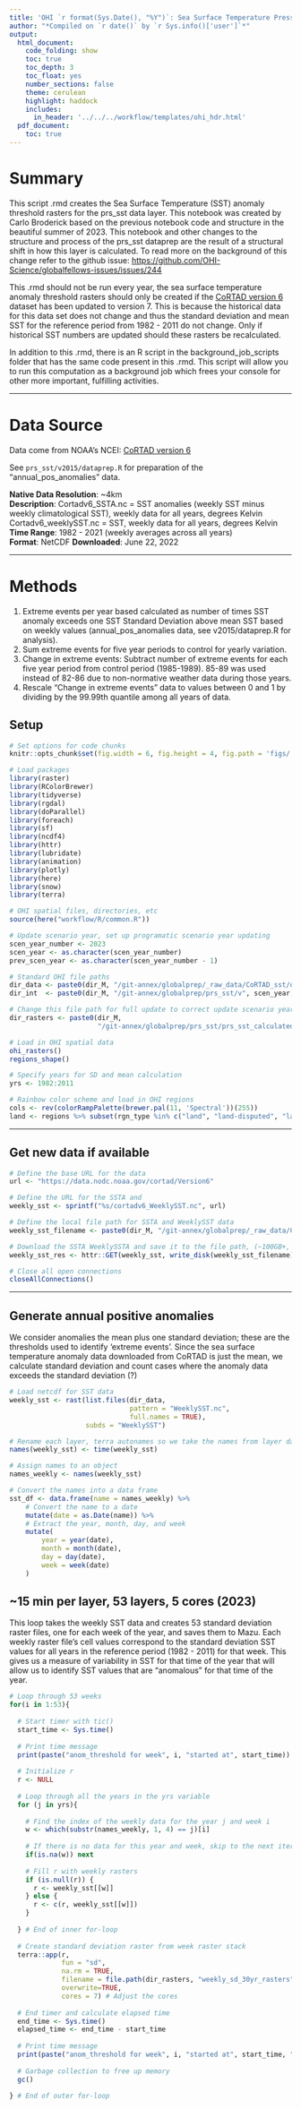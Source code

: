 ```yaml
---
title: 'OHI `r format(Sys.Date(), "%Y")`: Sea Surface Temperature Pressure Layer'
author: "*Compiled on `r date()` by `r Sys.info()['user']`*"
output: 
  html_document:
    code_folding: show
    toc: true
    toc_depth: 3
    toc_float: yes
    number_sections: false
    theme: cerulean
    highlight: haddock
    includes: 
      in_header: '../../../workflow/templates/ohi_hdr.html'
  pdf_document:
    toc: true
---
```


# Summary

This script .rmd creates the Sea Surface Temperature (SST) anomaly threshold rasters for the prs_sst data layer. This notebook was created by Carlo Broderick based on the previous notebook code and structure in the beautiful summer of 2023. This notebook and other changes to the structure and process of the prs_sst dataprep are the result of a structural shift in how this layer is calculated. To read more on the background of this change refer to the github issue: <https://github.com/OHI-Science/globalfellows-issues/issues/244>

This .rmd should not be run every year, the sea surface temperature anomaly threshold rasters should only be created if the [CoRTAD version 6](https://www.ncei.noaa.gov/products/coral-reef-temperature-anomaly-database) dataset has been updated to version 7. This is because the historical data for this data set does not change and thus the standard deviation and mean SST for the reference period from 1982 - 2011 do not change. Only if historical SST numbers are updated should these rasters be recalculated.

In addition to this .rmd, there is an R script in the background_job_scripts folder that has the same code present in this .rmd. This script will allow you to run this computation as a background job which frees your console for other more important, fulfilling activities.

------------------------------------------------------------------------

# Data Source

Data come from NOAA's NCEI: [CoRTAD version 6](https://www.ncei.noaa.gov/products/coral-reef-temperature-anomaly-database)

See `prs_sst/v2015/dataprep.R` for preparation of the "annual_pos_anomalies" data.

**Native Data Resolution**: \~4km\
**Description**: Cortadv6_SSTA.nc = SST anomalies (weekly SST minus weekly climatological SST), weekly data for all years, degrees Kelvin Cortadv6_weeklySST.nc = SST, weekly data for all years, degrees Kelvin\
**Time Range**: 1982 - 2021 (weekly averages across all years)\
**Format**: NetCDF **Downloaded**: June 22, 2022

------------------------------------------------------------------------

# Methods

1.  Extreme events per year based calculated as number of times SST anomaly exceeds one SST Standard Deviation above mean SST based on weekly values (annual_pos_anomalies data, see v2015/dataprep.R for analysis).
2.  Sum extreme events for five year periods to control for yearly variation.
3.  Change in extreme events: Subtract number of extreme events for each five year period from control period (1985-1989). 85-89 was used instead of 82-86 due to non-normative weather data during those years.
4.  Rescale "Change in extreme events" data to values between 0 and 1 by dividing by the 99.99th quantile among all years of data.

## Setup

```r

# Set options for code chunks
knitr::opts_chunk$set(fig.width = 6, fig.height = 4, fig.path = 'figs/', message = FALSE, warning = FALSE)

# Load packages
library(raster)
library(RColorBrewer)
library(tidyverse)
library(rgdal)
library(doParallel)
library(foreach)
library(sf)
library(ncdf4)
library(httr)
library(lubridate)
library(animation)
library(plotly)
library(here)
library(snow)
library(terra)

# OHI spatial files, directories, etc
source(here("workflow/R/common.R"))

# Update scenario year, set up programatic scenario year updating
scen_year_number <- 2023
scen_year <- as.character(scen_year_number)
prev_scen_year <- as.character(scen_year_number - 1)

# Standard OHI file paths
dir_data <- paste0(dir_M, "/git-annex/globalprep/_raw_data/CoRTAD_sst/d", scen_year)
dir_int  <- paste0(dir_M, "/git-annex/globalprep/prs_sst/v", scen_year, "/int")

# Change this file path for full update to correct update scenario year
dir_rasters <- paste0(dir_M, 
                      "/git-annex/globalprep/prs_sst/prs_sst_calculated_rasters/v2023_update")

# Load in OHI spatial data
ohi_rasters()
regions_shape()

# Specify years for SD and mean calculation
yrs <- 1982:2011

# Rainbow color scheme and load in OHI regions
cols <- rev(colorRampPalette(brewer.pal(11, 'Spectral'))(255)) 
land <- regions %>% subset(rgn_type %in% c("land", "land-disputed", "land-noeez"))

```

------------------------------------------------------------------------

## Get new data if available

```r

# Define the base URL for the data
url <- "https://data.nodc.noaa.gov/cortad/Version6"

# Define the URL for the SSTA and 
weekly_sst <- sprintf("%s/cortadv6_WeeklySST.nc", url)

# Define the local file path for SSTA and WeeklySST data
weekly_sst_filename <- paste0(dir_M, "/git-annex/globalprep/_raw_data/CoRTAD_sst/d", scen_year, "/cortadv6_WeeklySST.nc")

# Download the SSTA WeeklySSTA and save it to the file path, (~100GB+, ~30GB+)
weekly_sst_res <- httr::GET(weekly_sst, write_disk(weekly_sst_filename))

# Close all open connections
closeAllConnections()

```

------------------------------------------------------------------------

## Generate annual positive anomalies

We consider anomalies the mean plus one standard deviation; these are the thresholds used to identify 'extreme events'. Since the sea surface temperature anomaly data downloaded from CoRTAD is just the mean, we calculate standard deviation and count cases where the anomaly data exceeds the standard deviation (?)

```r

# Load netcdf for SST data
weekly_sst <- rast(list.files(dir_data, 
                              pattern = "WeeklySST.nc", 
                              full.names = TRUE), 
                   subds = "WeeklySST")

# Rename each layer, terra autonames so we take the names from layer dates
names(weekly_sst) <- time(weekly_sst)

# Assign names to an object
names_weekly <- names(weekly_sst)

# Convert the names into a data frame
sst_df <- data.frame(name = names_weekly) %>%
    # Convert the name to a date
    mutate(date = as.Date(name)) %>%
    # Extract the year, month, day, and week
    mutate(
        year = year(date),
        month = month(date),
        day = day(date),
        week = week(date)
    )

```

## \~15 min per layer, 53 layers, 5 cores (2023)

This loop takes the weekly SST data and creates 53 standard deviation raster files, one for each week of the year, and saves them to Mazu. Each weekly raster file's cell values correspond to the standard deviation SST values for all years in the reference period (1982 - 2011) for that week. This gives us a measure of variability in SST for that time of the year that will allow us to identify SST values that are "anomalous" for that time of the year.

```r

# Loop through 53 weeks
for(i in 1:53){
  
  # Start timer with tic()
  start_time <- Sys.time()
  
  # Print time message
  print(paste("anom_threshold for week", i, "started at", start_time))
  
  # Initialize r
  r <- NULL
  
  # Loop through all the years in the yrs variable
  for (j in yrs){
    
    # Find the index of the weekly data for the year j and week i
    w <- which(substr(names_weekly, 1, 4) == j)[i]
    
    # If there is no data for this year and week, skip to the next iteration of the loop
    if(is.na(w)) next
    
    # Fill r with weekly rasters
    if (is.null(r)) {
      r <- weekly_sst[[w]]
    } else {
      r <- c(r, weekly_sst[[w]])
    }
    
  } # End of inner for-loop
  
  # Create standard deviation raster from week raster stack
  terra::app(r,
             fun = "sd",
             na.rm = TRUE,
             filename = file.path(dir_rasters, "weekly_sd_30yr_rasters", sprintf("sst_sd_week_%s.tif", i)),
             overwrite=TRUE,
             cores = 7) # Adjust the cores
  
  # End timer and calculate elapsed time
  end_time <- Sys.time()
  elapsed_time <- end_time - start_time
  
  # Print time message
  print(paste("anom_threshold for week", i, "started at", start_time, "and took", elapsed_time, "minutes to complete"))
  
  # Garbage collection to free up memory
  gc()
  
} # End of outer for-loop

```
